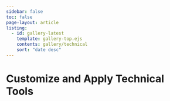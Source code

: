 ```yaml
---
sidebar: false
toc: false
page-layout: article
listing:
  - id: gallery-latest
    template: gallery-top.ejs
    contents: gallery/technical
    sort: "date desc"
---
```


# Customize and Apply Technical Tools

::: {#gallery-latest}
:::
